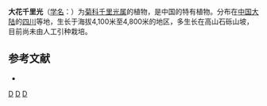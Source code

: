 {{Speciesbox 
| taxon = Senecio megalanthus
| authority = [[陈艺林|Y. L. Chen]]
}}

'''大花千里光'''（[[学名|学名]]：{{lang|la|''Senecio megalanthus''}}）为[[菊科|菊科]][[千里光属|千里光属]]的植物，是中国的特有植物。分布在[[中国大陆|中国大陆]]的[[四川|四川]]等地，生长于海拔4,100米至4,800米的地区，多生长在高山石砾山坡，目前尚未由人工引种栽培。

== 参考文献 ==
<div class="references-small">
* {{cite web| url =http://www.bioinfo.cn/db05/KmzwSpecies.php?action=view&id=4809| title =大花千里光| work =《中国高等植物数据库全库》| publisher =中国科学院微生物研究所| author =昆明植物研究所| accessdate =2009-02-25| deadurl =yes| archiveurl =https://web.archive.org/web/20160305032238/http://www.bioinfo.cn/db05/KmzwSpecies.php?action=view&id=4809| archivedate =2016-03-05}}
</div>
{{Taxonbar|from=Q10937460}}

[[Category:千里光属|D]]
[[Category:中國特有植物|D]]
[[Category:四川植物|D]]